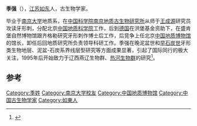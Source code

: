 '''季强'''（{{bd|1951年|10月|}}），[[江苏省|江苏]][[如东县|如东]]人，古生物学家。

毕业于[[南京大学|南京大学]]地质系，在[[中国科学院南京地质古生物研究所|中国科学院南京地质古生物研究所]]从师于[[王成源|王成源]]研究员攻读牙形刺，分配北京[[中国地质科学院|中国地质科学院]]工作，后到[[德国|德国]]在洪堡基金资助下，在盛肯堡自然博物馆跟齐格勒研究牙形刺作博士后工作，后竞争上任北京[[中国地质博物馆|中国地质博物馆]]的馆长，卸任后回地质研究所负责领导科研工作。季强在晚泥盆世和[[密西西比世|早石炭世]]牙形类生物地层、泥盆-石炭系界线层型研究等方面成果显著，引起了国际同行的极大关注，1995年后开始致力于辽西燕辽生物群、[[热河群|热河生物群]]的研究<ref>{{Cite book|title=30亿年来的辽宁古生物|last=孙革著|publisher=上海科技教育出版社|year=2011.05|isbn=978-7-5428-5194-9|location=上海|pages=153}}</ref>。

==参考==
{{reflist}}
[[Category:季姓|Category:季姓]]
[[Category:南京大学校友|Category:南京大学校友]]
[[Category:中国地质博物馆|Category:中国地质博物馆]]
[[Category:中国古生物学家|Category:中国古生物学家]]
[[Category:如東人|Category:如東人]]